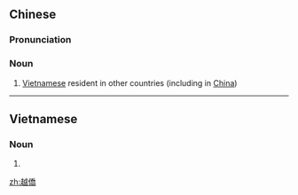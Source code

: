 {{also|越侨}}
==Chinese==
{{zh-forms|s=越侨}}

===Pronunciation===
{{zh-pron
|m=yuèqiáo
|c=jyut6 kiu4
|mn=oa̍t-kiâu
|cat=n
}}

===Noun===
{{zh-noun}}

# [[Vietnamese]] resident in other countries (including in [[China]])

----

==Vietnamese==
{{vi-hantutab}}

===Noun===
{{vi-hantu}}

# {{han tu form of|Việt kiều|[[Vietnamese]] resident in other countries (including in [[China]])}}

[[zh:越僑]]